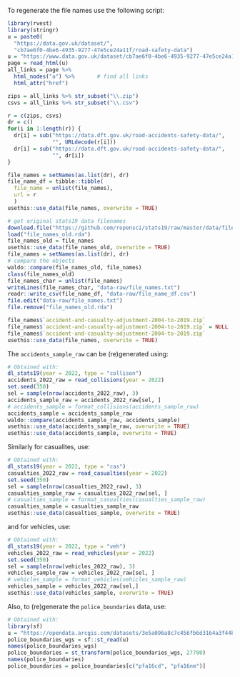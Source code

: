 To regenerate the file names use the following script:

```r
library(rvest)
library(stringr)
u = paste0(
  "https://data.gov.uk/dataset/",
  "cb7ae6f0-4be6-4935-9277-47e5ce24a11f/road-safety-data")
u = "https://www.data.gov.uk/dataset/cb7ae6f0-4be6-4935-9277-47e5ce24a11f/road-safety-data"
page = read_html(u)
all_links = page %>%
  html_nodes("a") %>%       # find all links
  html_attr("href")

zips = all_links %>% str_subset("\\.zip")
csvs = all_links %>% str_subset("\\.csv")

r = c(zips, csvs)
dr = c()
for(i in 1:length(r)) {
  dr[i] = sub("https://data.dft.gov.uk/road-accidents-safety-data/",
              "", URLdecode(r[i]))
  dr[i] = sub("https://data.dft.gov.uk/road-accidents-safety-data/",
              "", dr[i])
}

file_names = setNames(as.list(dr), dr)
file_name_df = tibble::tibble(
  file_name = unlist(file_names),
  url = r
  )
usethis::use_data(file_names, overwrite = TRUE)

# get original stats19 data filenames
download.file("https://github.com/ropensci/stats19/raw/master/data/file_names.rda", "file_names_old.rda")
load("file_names_old.rda")
file_names_old = file_names
usethis::use_data(file_names_old, overwrite = TRUE)
file_names = setNames(as.list(dr), dr)
# compare the objects
waldo::compare(file_names_old, file_names)
class(file_names_old)
file_names_char = unlist(file_names)
writeLines(file_names_char, "data-raw/file_names.txt")
readr::write_csv(file_name_df, "data-raw/file_name_df.csv")
file.edit("data-raw/file_names.txt")
file.remove("file_names_old.rda")

file_names$`accident-and-casualty-adjustment-2004-to-2019.zip` 
file_names$`accident-and-casualty-adjustment-2004-to-2019.zip` = NULL
file_names$`accident-and-casualty-adjustment-2004-to-2019.zip` 
usethis::use_data(file_names, overwrite = TRUE)
```

The `accidents_sample_raw` can be (re)generated using:

```r
# Obtained with:
dl_stats19(year = 2022, type = "collison")
accidents_2022_raw = read_collisions(year = 2022)
set.seed(350)
sel = sample(nrow(accidents_2022_raw), 3)
accidents_sample_raw = accidents_2022_raw[sel, ]
# accidents_sample = format_collisions(accidents_sample_raw)
accidents_sample = accidents_sample_raw
waldo::compare(accidents_sample_raw, accidents_sample)
usethis::use_data(accidents_sample_raw, overwrite = TRUE)
usethis::use_data(accidents_sample, overwrite = TRUE)
```

Similarly for casualites, use:

```r
# Obtained with:
dl_stats19(year = 2022, type = "cas")
casualties_2022_raw = read_casualties(year = 2022)
set.seed(350)
sel = sample(nrow(casualties_2022_raw), 3)
casualties_sample_raw = casualties_2022_raw[sel, ]
# casualties_sample = format_casualties(casualties_sample_raw)
casualties_sample = casualties_sample_raw
usethis::use_data(casualties_sample, overwrite = TRUE)
```

and for vehicles, use:
```r
# Obtained with:
dl_stats19(year = 2022, type = "veh")
vehicles_2022_raw = read_vehicles(year = 2022)
set.seed(350)
sel = sample(nrow(vehicles_2022_raw), 3)
vehicles_sample_raw = vehicles_2022_raw[sel, ]
# vehicles_sample = format_vehicles(vehicles_sample_raw)
vehicles_sample = vehicles_2022_raw[sel,]
usethis::use_data(vehicles_sample, overwrite = TRUE)
```

Also, to (re)generate the `police_boundaries` data, use:

```r
# Obtained with:
library(sf)
u = "https://opendata.arcgis.com/datasets/3e5a096a8c7c456fb6d3164a3f44b005_3.geojson"
police_boundaries_wgs = sf::st_read(u)
names(police_boundaries_wgs)
police_boundaries = st_transform(police_boundaries_wgs, 27700)
names(police_boundaries)
police_boundaries = police_boundaries[c("pfa16cd", "pfa16nm")]
```

